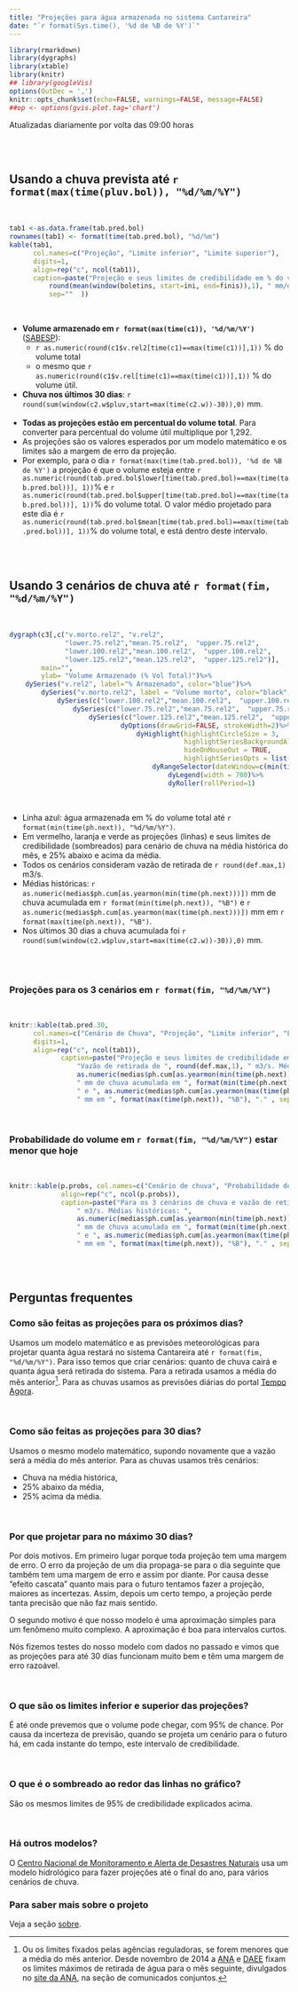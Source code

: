 ```yaml
---
title: "Projeções para água armazenada no sistema Cantareira"
date: "`r format(Sys.time(), '%d de %B de %Y')`"
---
```


```r
library(rmarkdown)
library(dygraphs)
library(xtable)
library(knitr)
## library(googleVis)
options(OutDec = ',')
knitr::opts_chunk$set(echo=FALSE, warnings=FALSE, message=FALSE)
##op <- options(gvis.plot.tag='chart')
```
Atualizadas diariamente por volta das 09:00 horas

<br>
<br>

## Usando a chuva prevista até `r format(max(time(pluv.bol)), "%d/%m/%Y")`

<br>

```r
tab1 <-as.data.frame(tab.pred.bol)
rownames(tab1) <- format(time(tab.pred.bol), "%d/%m")
kable(tab1,
      col.names=c("Projeção", "Limite inferior", "Limite superior"),
      digits=1,
      align=rep("c", ncol(tab1)),
      caption=paste("Projeção e seus limites de credibilidade em % do volume total. Chuva média prevista de ",
          round(mean(window(boletins, start=ini, end=finis)),1), " mm/dia e vazão de retirada de ", round(def.max,1), " m3/s.",
          sep=""  ))
```

<br>


* **Volume armazenado em `r format(max(time(c1)), '%d/%m/%Y')`** ([SABESP](http://www2.sabesp.com.br/mananciais/DivulgacaoSiteSabesp.aspx)):
    * `r as.numeric(round(c1$v.rel2[time(c1)==max(time(c1))],1))` % do volume total
    * o mesmo que `r as.numeric(round(c1$v.rel[time(c1)==max(time(c1))],1))` % do volume útil.
* **Chuva nos últimos 30 dias**: `r round(sum(window(c2.w$pluv,start=max(time(c2.w))-30)),0)` mm.
<br>	
* **Todas as projeções estão em percentual do volume total**.
Para converter para percentual do volume útil multiplique por 1,292.
* As projeções são os valores esperados por um modelo matemático e os limites
são a margem de erro da projeção. 
* Por exemplo, para o dia `r format(max(time(tab.pred.bol)), '%d de %B de %Y')` a projeção
é que o volume esteja entre `r as.numeric(round(tab.pred.bol$lower[time(tab.pred.bol)==max(time(tab.pred.bol))], 1))`%
e `r as.numeric(round(tab.pred.bol$upper[time(tab.pred.bol)==max(time(tab.pred.bol))], 1))`% do volume total.
O valor médio projetado para este dia é 
`r as.numeric(round(tab.pred.bol$mean[time(tab.pred.bol)==max(time(tab.pred.bol))], 1))`% do volume total,
e está dentro deste intervalo.

<br>
<br>

## Usando 3 cenários de chuva até `r format(fim, "%d/%m/%Y")`

<br>

```r
dygraph(c3[,c("v.morto.rel2", "v.rel2",
              "lower.75.rel2","mean.75.rel2",  "upper.75.rel2",
              "lower.100.rel2","mean.100.rel2",  "upper.100.rel2",
              "lower.125.rel2","mean.125.rel2",  "upper.125.rel2")],
        main="",
        ylab= "Volume Armazenado (% Vol Total)")%>%
    dySeries("v.rel2", label="% Armazenado", color="blue")%>%
        dySeries("v.morto.rel2", label = "Volume morto", color="black", strokePattern="dotted", fillGraph=TRUE) %>%
            dySeries(c("lower.100.rel2","mean.100.rel2",  "upper.100.rel2"), label = "Chuva na média", color="red") %>%
                dySeries(c("lower.75.rel2","mean.75.rel2",  "upper.75.rel2"), label = "75% da média", color="orange") %>%
                    dySeries(c("lower.125.rel2","mean.125.rel2",  "upper.125.rel2"), label = "125% da média", color="green") %>%
                            dyOptions(drawGrid=FALSE, strokeWidth=2)%>%
                                dyHighlight(highlightCircleSize = 3,
                                            highlightSeriesBackgroundAlpha = 0.2,
                                            hideOnMouseOut = TRUE,
                                            highlightSeriesOpts = list(strokeWidth=3))%>%
                                    dyRangeSelector(dateWindow=c(min(time(c2.w)),max(time(ph.next))))%>%
                                        dyLegend(width = 700)%>%
                                        dyRoller(rollPeriod=1)
```
<br>


* Linha azul: água armazenada em % do volume total até  `r format(min(time(ph.next)), "%d/%m/%Y")`.
* Em vermelho, laranja e verde as projeções (linhas) e seus limites de credibilidade (sombreados)
para cenário de chuva na média histórica do mês, e 25% abaixo e acima da média.
* Todos os cenários consideram vazão de retirada de `r round(def.max,1)` m3/s.
* Médias históricas: `r as.numeric(medias$ph.cum[as.yearmon(min(time(ph.next)))])`
mm de chuva acumulada em  `r format(min(time(ph.next)), "%B")` e
`r as.numeric(medias$ph.cum[as.yearmon(max(time(ph.next)))])` mm em
`r format(max(time(ph.next)), "%B")`.
* Nos últimos 30 dias a chuva acumulada foi `r round(sum(window(c2.w$pluv,start=max(time(c2.w))-30)),0)` mm.

<br>
<br>

### Projeções para os 3 cenários em `r format(fim, "%d/%m/%Y")`
<br>

```r
knitr::kable(tab.pred.30, 
      col.names=c("Cenário de Chuva", "Projeção", "Limite inferior", "Limite superior"),
      digits=1,
      align=rep("c", ncol(tab1)),
             caption=paste("Projeção e seus limites de credibilidade em % do volume total para os três cenários. ",
                 "Vazão de retirada de ", round(def.max,1), " m3/s. Médias históricas: ",
                 as.numeric(medias$ph.cum[as.yearmon(min(time(ph.next)))]),
                 " mm de chuva acumulada em ", format(min(time(ph.next)), "%B"),
                 " e ", as.numeric(medias$ph.cum[as.yearmon(max(time(ph.next)))]),
                 " mm em ", format(max(time(ph.next)), "%B"), "." , sep=""))
```

<br>

### Probabilidade do volume em `r format(fim, "%d/%m/%Y")` estar menor que hoje

<br>

```r
knitr::kable(p.probs, col.names=c("Cenário de chuva", "Probabilidade de redução (%)"), digits=1,
             align=rep("c", ncol(p.probs)),
             caption=paste("Para os 3 cenários de chuva e vazão de retirada de ", round(def.max,1),
                 " m3/s. Médias históricas: ",
                 as.numeric(medias$ph.cum[as.yearmon(min(time(ph.next)))]),
                 " mm de chuva acumulada em ", format(min(time(ph.next)), "%B"),
                 " e ", as.numeric(medias$ph.cum[as.yearmon(max(time(ph.next)))]),
                 " mm em ", format(max(time(ph.next)), "%B"), "." , sep=""))
```
<br>
<br>

## Perguntas frequentes

### Como são feitas as projeções para os próximos dias?

Usamos um modelo matemático e as previsões meteorológicas
para projetar quanta água restará no sistema Cantareira
até `r format(fim, "%d/%m/%Y")`.
Para isso temos que criar cenários: quanto de chuva cairá e quanta água será retirada do
sistema. Para a retirada usamos a média do mês anterior[^1].
Para as chuvas usamos as previsões diárias do portal [Tempo Agora](http://www.tempoagora.com.br/sustentabilidade/acompanhe-o-nivel-dos-reservatorios-em-sao-paulo/).

<br>

### Como são feitas as projeções para 30 dias?

Usamos o mesmo modelo matemático, supondo novamente que a vazão será a média do mês anterior.
Para as chuvas usamos três cenários:

* Chuva na média histórica,
* 25% abaixo da média,
* 25% acima da média.

<br>

### Por que projetar para no máximo 30 dias?
Por dois motivos. Em primeiro lugar porque toda projeção tem uma margem de erro.
O erro da projeção de um dia propaga-se para
o dia seguinte que também tem uma margem de erro e assim por diante.
Por causa desse "efeito cascata" quanto mais para o futuro tentamos fazer a projeção,
maiores as incertezas. Assim, depois um certo tempo, a projeção perde tanta precisão que
não faz mais sentido.

O segundo motivo é que nosso modelo é uma aproximação simples
para um fenômeno muito complexo. A aproximação é boa para intervalos curtos.

Nós fizemos testes do nosso modelo com dados no
passado e vimos que as projeções para até 30 dias
funcionam muito bem e têm uma margem de erro razoável.

<br>

### O que são os limites inferior e superior das projeções?

É até onde prevemos que o volume pode chegar, com 95% de chance.
Por causa da incerteza de previsão, quando se projeta um
cenário para o futuro há, em cada instante do tempo,
este intervalo de credibilidade.

<br>

### O que é o sombreado ao redor das linhas no gráfico?
São os mesmos limites de 95% de credibilidade explicados acima.

<br>


### Há outros modelos?
O [Centro Nacional de Monitoramento e Alerta de Desastres Naturais](http://www.cemaden.gov.br/)
usa um modelo hidrológico para fazer projeções até o final do ano, para vários cenários de chuva.

### Para saber mais sobre o projeto
Veja a seção [sobre](sobre.html).


[^1]: Ou os limites fixados pelas agências reguladoras, se forem menores que a média do mês anterior.
Desde novembro de 2014 a [ANA](http://www2.ana.gov.br) e [DAEE](http://www.daee.sp.gov.br/)
fixam os limites máximos de retirada de água para o mês seguinte, divulgados no
[site da ANA](http://www2.ana.gov.br/Paginas/servicos/outorgaefiscalizacao/sistemacantareira.aspx),
 na seção de comunicados conjuntos.
